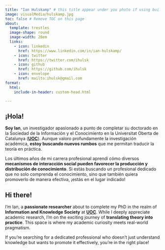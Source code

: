 ```yaml
---
title: "Ian Hulskamp" # this title appear under you photo if using built-in template
image: visualMedia/hulskamp.jpg 
toc: false # Remove TOC on this page
about: 
  template: trestles
  image-shape: round
  image-width: 20em 
  links: 
    - icon: linkedin
      href: https://www.linkedin.com/in/ian-hulskamp/
    - icon: twitter
      href: https://twitter.com/ihulsk
    - icon: github
      href: https://github.com/ihulsk
    - icon: envelope
      href: mailto:ihulsk@gmail.com
format: 
  html: 
    include-in-header: custom-head.html

---
```


::: {.content-visible .justified when-profile="es"}
# ¡Hola!

::: justified
**Soy Ian**, un investigador apasionado a punto de completar su doctorado en la Sociedad de la Información y el Conocimiento en la Universitat Oberta de Catalunya ([**UOC**](https://www.uoc.edu/portal/es/index.html)). Aunque valoro profundamente la investigación académica, **estoy buscando nuevos rumbos** que me permitan traducir la teoría en práctica.

Los últimos años de mi carrera profesional aprendí cómo diversos **mecanismos de interacción social pueden favorecer la producción y distribución de conocimiento**. Si estás buscando un profesional dedicado que no solo comprenda el conocimiento, sino que también quiera promoverlo de manera efectiva, ¡estás en el lugar indicado!
:::
:::

::: {.content-visible .justified when-profile="en"}
# Hi there!

::: justified
I'm Ian, a **passionate researcher** about to complete my PhD in the realm of **Information and Knowledge Society** at [**UOC**](https://www.uoc.edu/portal/es/index.html). While I deeply appreciate academic research, I'm on the exciting journey of **translating theory into practice**. This space is where my academic curiosity meets real-world pragmatism.

If you're searching for a dedicated professional who doesn't just understand knowledge but wants to promote it effectively, you're in the right place!

<!-- The purpose of this website is to build bridges towards more concrete environments, connected to the territory. In this space, I not only [**introduce myself**](about.qmd) but also share insights about [**my skills**](skills.qmd), [**my interests**](interests.qmd), and [**my way of thinking**](blog.qmd). -->

<!-- In the recent years of my professional journey, my focus has revolved around collaborations between academic and business organizations. I have learned how various **modes of interactions between them can promote the production and dissemination of knowledge**. It's fascinating that these modes can be identified, combined, and adjusted to enhance knowledge production. -->

<!-- This means, for me, that managining social informational flows in certain ways can foster learning, and innovation within all types of social organizations. And this is why, I want to orientate my professional carreer towards helping any kind of organization to produce better knowledge and more efficiently.  -->
:::
:::
